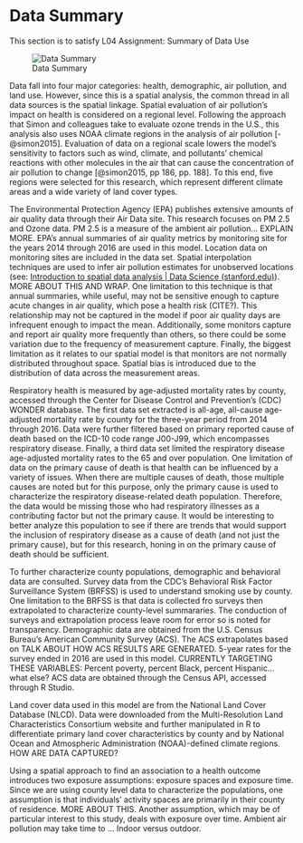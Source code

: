 # Data Summary {.unnumbered}

This section is to satisfy L04 Assignment: Summary of Data Use

![Data Summary](data%20summary.png)

Data fall into four major categories: health, demographic, air pollution, and land use. However, since this is a spatial analysis, the common thread in all data sources is the spatial linkage. Spatial evaluation of air pollution's impact on health is considered on a regional level. Following the approach that Simon and colleagues take to evaluate ozone trends in the U.S., this analysis also uses NOAA climate regions in the analysis of air pollution [-@simon2015]. Evaluation of data on a regional scale lowers the model's sensitivity to factors such as wind, climate, and pollutants' chemical reactions with other molecules in the air that can cause the concentration of air pollution to change [@simon2015, pp 186, pp. 188]. To this end, five regions were selected for this research, which represent different climate areas and a wide variety of land cover types.

The Environmental Protection Agency (EPA) publishes extensive amounts of air quality data through their Air Data site. This research focuses on PM 2.5 and Ozone data. PM 2.5 is a measure of the ambient air pollution... EXPLAIN MORE. EPA's annual summaries of air quality metrics by monitoring site for the years 2014 through 2016 are used in this model. Location data on monitoring sites are included in the data set. Spatial interpolation techniques are used to infer air pollution estimates for unobserved locations (see: [Introduction to spatial data analysis \| Data Science (stanford.edu)](https://datascience.stanford.edu/news/introduction-spatial-data-analysis)). MORE ABOUT THIS AND WRAP. One limitation to this technique is that annual summaries, while useful, may not be sensitive enough to capture acute changes in air quality, which pose a health risk (CITE?). This relationship may not be captured in the model if poor air quality days are infrequent enough to impact the mean. Additionally, some monitors capture and report air quality more frequently than others, so there could be some variation due to the frequency of measurement capture. Finally, the biggest limitation as it relates to our spatial model is that monitors are not normally distributed throughout space. Spatial bias is introduced due to the distribution of data across the measurement areas.

Respiratory health is measured by age-adjusted mortality rates by county, accessed through the Center for Disease Control and Prevention's (CDC) WONDER database. The first data set extracted is all-age, all-cause age-adjusted mortality rate by county for the three-year period from 2014 through 2016. Data were further filtered based on primary reported cause of death based on the ICD-10 code range J00-J99, which encompasses respiratory disease. Finally, a third data set limited the respiratory disease age-adjusted mortality rates to the 65 and over population. One limitation of data on the primary cause of death is that health can be influenced by a variety of issues. When there are multiple causes of death, those multiple causes are noted but for this purpose, only the primary cause is used to characterize the respiratory disease-related death population. Therefore, the data would be missing those who had respiratory illnesses as a contributing factor but not the primary cause. It would be interesting to better analyze this population to see if there are trends that would support the inclusion of respiratory disease as a cause of death (and not just the primary cause), but for this research, honing in on the primary cause of death should be sufficient.

To further characterize county populations, demographic and behavioral data are consulted. Survey data from the CDC's Behavioral Risk Factor Surveillance System (BRFSS) is used to understand smoking use by county. One limitation to the BRFSS is that data is collected fro surveys then extrapolated to characterize county-level summararies. The conduction of surveys and extrapolation process leave room for error so is noted for transparency. Demographic data are obtained from the U.S. Census Bureau's American Community Survey (ACS). The ACS extrapolates based on TALK ABOUT HOW ACS RESULTS ARE GENERATED. 5-year rates for the survey ended in 2016 are used in this model. CURRENTLY TARGETING THESE VARIABLES: Percent poverty, percent Black, percent Hispanic... what else? ACS data are obtained through the Census API, accessed through R Studio.

Land cover data used in this model are from the National Land Cover Database (NLCD). Data were downloaded from the Multi-Resolution Land Characteristics Consortium website and further manipulated in R to differentiate primary land cover characteristics by county and by National Ocean and Atmospheric Administration (NOAA)-defined climate regions. HOW ARE DATA CAPTURED?

Using a spatial approach to find an association to a health outcome introduces two exposure assumptions: exposure spaces and exposure time. Since we are using county level data to characterize the populations, one assumption is that individuals' activity spaces are primarily in their county of residence. MORE ABOUT THIS. Another assumption, which may be of particular interest to this study, deals with exposure over time. Ambient air pollution may take time to ... Indoor versus outdoor.
